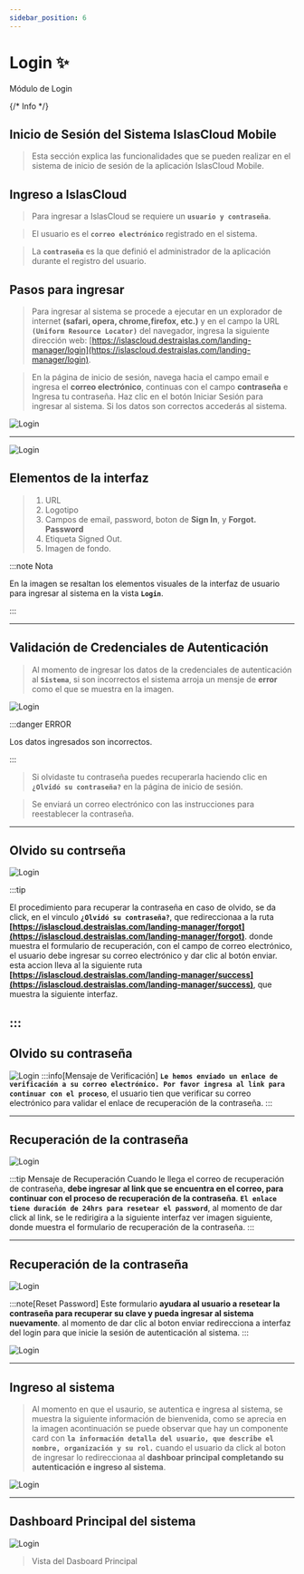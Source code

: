 ```yaml
---
sidebar_position: 6
---
```




# Login ✨

<Highlight color="#999999">Módulo de Login</Highlight>

{/* <span class="badge badge--info">Info</span> */}
<br/>


## Inicio de Sesión del Sistema IslasCloud Mobile

> Esta sección explica las funcionalidades que se pueden realizar en el sistema de inicio de sesión de la aplicación IslasCloud Mobile.

## Ingreso a IslasCloud

> Para ingresar a IslasCloud se requiere un **`usuario y contraseña`**.

> El usuario es el **`correo electrónico`** registrado en el sistema.

> La **`contraseña`** es la que definió el administrador de la aplicación durante el registro del usuario.

## Pasos para ingresar

> Para ingresar al sistema se procede a ejecutar en un explorador de internet **(safari, opera, chrome,firefox, etc.)** y en el campo  la URL **`(Uniform Resource Locator)`** del navegador, ingresa la siguiente dirección web: [https://islascloud.destraislas.com/landing-manager/login](https://islascloud.destraislas.com/landing-manager/login).

> En la página de inicio de sesión, navega hacia el campo email e ingresa el **correo electrónico**, continuas con el campo **contraseña** e Ingresa tu contraseña.
Haz clic en el botón Iniciar Sesión para ingresar al sistema.
Si los datos son correctos accederás al sistema.

![Login](../static/img/login/login-0.png "Login")

---

![Login](../static/img/login/login-1.png "Login")

## Elementos de la interfaz

> 1. URL
> 2. Logotipo
> 3. Campos de email, password, boton de **Sign In**, y **Forgot. Password**
>4. Etiqueta Signed Out.
>5. Imagen de fondo. 

:::note Nota

En la imagen se resaltan los elementos visuales de la interfaz de usuario para ingresar al sistema en la vista **`Login`**.

:::

---

## Validación de Credenciales de Autenticación

> Al momento de ingresar los datos de la credenciales de autenticación al **`Sistema`**, si  son incorrectos el sistema arroja un mensje de **error** como el que se muestra en la imagen.

![Login](../static/img/login/login-error-0.png "Login Error")

:::danger ERROR

Los datos ingresados son incorrectos.

:::

> Si olvidaste tu contraseña puedes recuperarla haciendo clic en **`¿Olvidó su contraseña?`** en la página de inicio de sesión.

> Se enviará un correo electrónico con las instrucciones para reestablecer la contraseña.

---
## Olvido su contrseña
![Login](../static/img/login/reset-password.png "Olvido Contraseña")


:::tip 

El procedimiento para recuperar la contraseña en caso de olvido, se da click, en el vinculo **`¿Olvidó su contraseña?`**, que redireccionaa a la ruta **[https://islascloud.destraislas.com/landing-manager/forgot](https://islascloud.destraislas.com/landing-manager/forgot)**. donde muestra el  formulario de recuperación, con el campo de correo electrónico, el usuario debe ingresar su correo electrónico y dar clic al botón enviar. esta accion lleva al la siguiente ruta **[https://islascloud.destraislas.com/landing-manager/success](https://islascloud.destraislas.com/landing-manager/success)**, que muestra la siguiente interfaz.

:::
---

## Olvido su contraseña
![Login](../static/img/login/olvido-contrasena.png "Olvido Contraseña")
:::info[Mensaje de Verificación] 
**`Le hemos enviado un enlace de verificación a su correo electrónico. Por favor ingresa al link para continuar con el proceso`**, el usuario tien que verificar su correo electrónico para validar el enlace de recuperación de la contraseña.
:::

---
## Recuperación de la contraseña
![Login](../static/img/login/email-recovery.png "Recuperar la contraseña")

:::tip Mensaje de Recuperación
Cuando le llega el correo de recuperación de contraseña, **debe ingresar al link que se encuentra en el correo, para continuar con el proceso de recuperación de la contraseña**. **`El enlace tiene duración de 24hrs para resetear el password`**, al momento de dar click al link, se le redirigira a la siguiente interfaz ver imagen siguiente, donde muestra el formulario de recuperación de la contraseña.
:::

---
## Recuperación de la contraseña
![Login](../static/img/login/reset-password.png "Recuperar la contraseña")

:::note[Reset Password] 
Este formulario **ayudara al usuario a resetear la contraseña para recuperar su clave y pueda ingresar al sistema nuevamente**. al momento de dar clic al boton enviar redirecciona a interfaz del login para que inicie la sesión de autenticación al sistema.
:::

![Login](../static/img/login/login-0.png "Login")

---

## Ingreso al sistema
> Al momento en que el usaurio, se autentica  e ingresa al sistema, se muestra la siguiente información de bienvenida, como se aprecia en la imagen acontinuación se puede observar que hay un componente card con **`la información detalla del usuario, que describe el nombre, organización y su rol.`** cuando el usuario da click al boton de ingresar lo redireccionaa al **dashboar principal completando su autenticación e ingreso al sistema**.

![Login](../static/img/login/admin-0.png "Login")

---

## Dashboard Principal del sistema
![Login](../static/img/login/dash-board-principal.png "Dasboard")

> Vista del Dasboard Principal